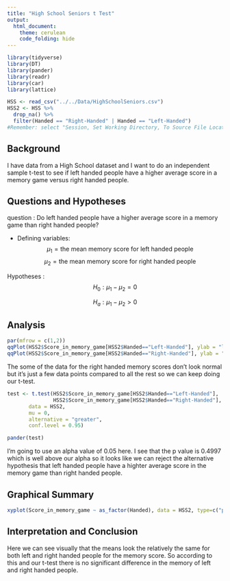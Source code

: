 ```yaml
---
title: "High School Seniors t Test"
output: 
  html_document:
    theme: cerulean
    code_folding: hide
---
```


```r
library(tidyverse)
library(DT)
library(pander)
library(readr)
library(car)
library(lattice)
```

```r

HSS <- read_csv("../../Data/HighSchoolSeniors.csv")
HSS2 <- HSS %>% 
  drop_na() %>% 
  filter(Handed == "Right-Handed" | Handed == "Left-Handed")
#Remember: select "Session, Set Working Directory, To Source File Location", and then play this R-chunk into your console to read the HSS data into R. 
```

<!-- Instructions

1. Use the HSS dataset in R to come up with a question that can be answered with a t Test. 

Here is a link to the survey given to the students that participated in the study:
https://ww2.amstat.org/censusatschool/pdfs/C@SQuestionnaire.pdf
(Use the link to learn about what each column of data in the data set represents.)

2. Establish why your question is interesting and rephrase the question using a statistical "null" and "alternative" hypothesis. (Hint, see the "Math 325 Notebook -> R Help -> R-Markdown Hints" page of your textbook for instructions on how to write mathematical hypotheses.)

3. Clearly answer your question using statistics. Be sure to compute a p-value and provide supporting numerical and graphical summaries.

Note: you can create "groups" from the data in many ways. For example, suppose you wanted to create a variable that grouped people according to whether they thought recycling was more important than conserving water. You could do this by:

```r
HSS <- HSS %>%
  mutate(recycling_than_water = ifelse(Importance_recycling_rubbish >	Importance_conserving_water, "Recycling More Important", "Water Conservation More Important"))
```

-->


## Background

I have data from a High School dataset and I want to do an independent sample t-test to see if left handed people have a higher average score in a memory game versus right handed people.


## Questions and Hypotheses

question : Do left handed people have a higher average score in a memory game than right handed people?

* Defining variables: 
$$\mu_1 = \text{the mean memory score for left handed people}$$ 
$$\mu_2 = \text{the mean memory score for right handed people}$$ 

Hypotheses : 
$$H_0: \mu_1 - \mu_2 = 0$$

$$H_a: \mu_1 - \mu_2 > 0$$

## Analysis

```r

par(mfrow = c(1,2))
qqPlot(HSS2$Score_in_memory_game[HSS2$Handed=="Left-Handed"], ylab = "left handed")
qqPlot(HSS2$Score_in_memory_game[HSS2$Handed=="Right-Handed"], ylab = "right handed")


```
The some of the data for the right handed memory scores don't look normal but it's just a few data points compared to all the rest so we can keep doing our t-test.


```r
test <- t.test(HSS2$Score_in_memory_game[HSS2$Handed=="Left-Handed"],
               HSS2$Score_in_memory_game[HSS2$Handed=="Right-Handed"],
       data = HSS2,
       mu = 0, 
       alternative = "greater", 
       conf.level = 0.95)

pander(test)

```

I'm going to use an alpha value of 0.05 here. I see that the p value is 0.4997 which is well above our alpha so it looks like we can reject the alternative hypothesis that left handed people have a highter average score in the memory game than right handed people.

## Graphical Summary

```r
xyplot(Score_in_memory_game ~ as_factor(Handed), data = HSS2, type=c("p","a"), main = "comparing means for the memory game", xlab = "Handedness", ylab = "Memory Game Score", sub = "the mean looks the same for both groups")

```

## Interpretation and Conclusion
Here we can see visually that the means look the relatively the same for both left and right handed people for the memory score. So according to this and our t-test there is no significant difference in the memory of left and right handed people.






















